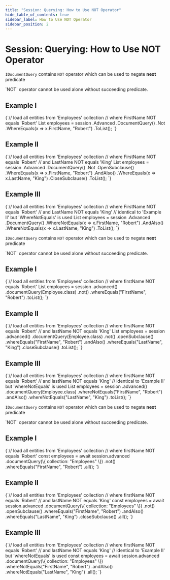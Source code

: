 ---
title: "Session: Querying: How to Use NOT Operator"
hide_table_of_contents: true
sidebar_label: How to Use NOT Operator
sidebar_position: 2
---




# Session: Querying: How to Use NOT Operator
<LanguageSwitcher supportedLanguages={supportedLanguages} />
<LanguageContent language="csharp">


`IDocumentQuery` contains `NOT` operator which can be used to negate **next** predicate

<Admonition type="note" title="">
`NOT` operator cannot be used alone without succeeding predicate.
</Admonition>

## Example I

<TabItem value="not_1" label="not_1">
<CodeBlock language="csharp">
{`// load all entities from 'Employees' collection
// where FirstName NOT equals 'Robert'
List<Employee> employees = session
    .Advanced
    .DocumentQuery<Employee>()
    .Not
    .WhereEquals(x => x.FirstName, "Robert")
    .ToList();
`}
</CodeBlock>
</TabItem>

## Example II

<TabItem value="not_2" label="not_2">
<CodeBlock language="csharp">
{`// load all entities from 'Employees' collection
// where FirstName NOT equals 'Robert'
// and LastName NOT equals 'King'
List<Employee> employees = session
    .Advanced
    .DocumentQuery<Employee>()
    .Not
    .OpenSubclause()
    .WhereEquals(x => x.FirstName, "Robert")
    .AndAlso()
    .WhereEquals(x => x.LastName, "King")
    .CloseSubclause()
    .ToList();
`}
</CodeBlock>
</TabItem>

## Example III

<TabItem value="not_3" label="not_3">
<CodeBlock language="csharp">
{`// load all entities from 'Employees' collection
// where FirstName NOT equals 'Robert'
// and LastName NOT equals 'King'
// identical to 'Example II' but 'WhereNotEquals' is used
List<Employee> employees = session
    .Advanced
    .DocumentQuery<Employee>()
    .WhereNotEquals(x => x.FirstName, "Robert")
    .AndAlso()
    .WhereNotEquals(x => x.LastName, "King")
    .ToList();
`}
</CodeBlock>
</TabItem>


</LanguageContent>
<LanguageContent language="java">


`IDocumentQuery` contains `NOT` operator which can be used to negate **next** predicate

<Admonition type="note" title="">
`NOT` operator cannot be used alone without succeeding predicate.
</Admonition>

## Example I

<TabItem value="not_1" label="not_1">
<CodeBlock language="java">
{`// load all entities from 'Employees' collection
// where firstName NOT equals 'Robert'
List<Employee> employees = session
    .advanced()
    .documentQuery(Employee.class)
    .not()
    .whereEquals("FirstName", "Robert")
    .toList();
`}
</CodeBlock>
</TabItem>

## Example II

<TabItem value="not_2" label="not_2">
<CodeBlock language="java">
{`// load all entities from 'Employees' collection
// where firstName NOT equals 'Robert'
// and lastName NOT equals 'King'
List<Employee> employees = session
    .advanced()
    .documentQuery(Employee.class)
    .not()
    .openSubclause()
    .whereEquals("FirstName", "Robert")
    .andAlso()
    .whereEquals("LastName", "King")
    .closeSubclause()
    .toList();
`}
</CodeBlock>
</TabItem>

## Example III

<TabItem value="not_3" label="not_3">
<CodeBlock language="java">
{`// load all entities from 'Employees' collection
// where firstName NOT equals 'Robert'
// and lastName NOT equals 'King'
// identical to 'Example II' but 'whereNotEquals' is used
List<Employee> employees = session
    .advanced()
    .documentQuery(Employee.class)
    .whereNotEquals("FirstName", "Robert")
    .andAlso()
    .whereNotEquals("LastName", "King")
    .toList();
`}
</CodeBlock>
</TabItem>


</LanguageContent>
<LanguageContent language="nodejs">


`IDocumentQuery` contains `NOT` operator which can be used to negate **next** predicate

<Admonition type="note" title="">
`NOT` operator cannot be used alone without succeeding predicate.
</Admonition>

## Example I

<TabItem value="not_1" label="not_1">
<CodeBlock language="js">
{`// load all entities from 'Employees' collection
// where firstName NOT equals 'Robert'
const employees = await session.advanced
    .documentQuery(\{ collection: "Employees" \})
    .not()
    .whereEquals("FirstName", "Robert")
    .all();
`}
</CodeBlock>
</TabItem>

## Example II

<TabItem value="not_2" label="not_2">
<CodeBlock language="js">
{`// load all entities from 'Employees' collection
// where firstName NOT equals 'Robert'
// and lastName NOT equals 'King'
const employees = await session.advanced
    .documentQuery(\{ collection: "Employees" \})
    .not()
    .openSubclause()
    .whereEquals("FirstName", "Robert")
    .andAlso()
    .whereEquals("LastName", "King")
    .closeSubclause()
    .all();
`}
</CodeBlock>
</TabItem>

## Example III

<TabItem value="not_3" label="not_3">
<CodeBlock language="js">
{`// load all entities from 'Employees' collection
// where firstName NOT equals 'Robert'
// and lastName NOT equals 'King'
// identical to 'Example II' but 'whereNotEquals' is used
const employees = await session.advanced
    .documentQuery(\{ collection: "Employees" \})
    .whereNotEquals("FirstName", "Robert")
    .andAlso()
    .whereNotEquals("LastName", "King")
    .all();
`}
</CodeBlock>
</TabItem>


</LanguageContent>

<!---
### Session
- [What is Document Query](../../../../client-api/session/querying/document-query/what-is-document-query)
- [How to Use Lucene](../../../../client-api/session/querying/document-query/how-to-use-lucene)


-->